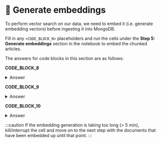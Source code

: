 # 👐 Generate embeddings

To perform vector search on our data, we need to embed it (i.e. generate embedding vectors) before ingesting it into MongoDB.

Fill in any `<CODE_BLOCK_N>` placeholders and run the cells under the **Step 5: Generate embeddings** section in the notebook to embed the chunked articles.

The answers for code blocks in this section are as follows:

**CODE_BLOCK_8**

<details>
<summary>Answer</summary>
<div>
```python
SentenceTransformer("thenlper/gte-small")
```
</div>
</details>

**CODE_BLOCK_9**

<details>
<summary>Answer</summary>
<div>
```python
embedding = embedding_model.encode(text)
return embedding.tolist()
```
</div>
</details>

**CODE_BLOCK_10**

<details>
<summary>Answer</summary>
<div>
```python
for doc in tqdm(split_docs):
    doc["embedding"] = get_embedding(doc["body"])
    embedded_docs.append(doc)
```
</div>
</details>

:::caution
If the embedding generation is taking too long (> 5 min), kill/interrupt the cell and move on to the next step with the documents that have been embedded up until that point.
:::